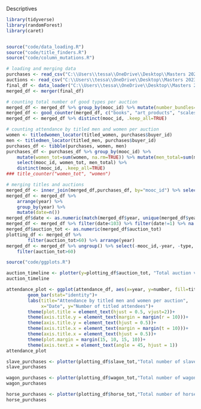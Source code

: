 Descriptives

```r

library(tidyverse)
library(randomForest)
library(caret)


source("code/data_loading.R")
source("code/title_finders.R")
source("code/column_mutations.R")

# loading and merging data
purchases <- read_csv("C:\\Users\\tessa\\OneDrive\\Desktop\\Masters 2023\\Data science\\Project\\data\\Full_Rec_Mooc_Purchases.csv") %>% select(mooc_id, buyer_id)
auctions <- read_csv("C:\\Users\\tessa\\OneDrive\\Desktop\\Masters 2023\\Data science\\Project\\data\\Full_Rec_Mooc.csv") %>% select(mooc_id, date, auction_tot)
final_df <- data_loader("C:\\Users\\tessa\\OneDrive\\Desktop\\Masters 2023\\Data science\\Project\\data")
merged_df <- merger(final_df)

# counting total number of good types per auction 
merged_df <- merged_df %>% group_by(mooc_id) %>% mutate(number_bundles=sum(bundle))%>% separate(date, into =c('year', 'month/day'), sep=4)
merged_df <- good_counter(merged_df, c("books", "art_products", "scales", "beds", "cattle", "chairs", "china", "coatrack", "cups", "guns", "hammers", "horse_cart", "horses", "irons", "jewelry", "lamps", "oven", "plates", "pot", "sheep", "slaves", "tables", "utensils", "wagons"), c("book_tot", "art_tot", "scale_tot", "bed_tot", "cattle_tot", "chairs_tot", "china_tot", "coatrack_tot", "cup_tot", "guns_tot", "hammer_tot", "horsecart_tot", "horse_tot", "irons_tot", "jewelry_tot", "lamp_tot", "oven_tot", "plates_tot", "pot_total", "sheep_tot", "slave_tot", "table_tot", "utensil_tot", "wagon_tot" )) 
merged_df <- merged_df %>% distinct(mooc_id, .keep_all=TRUE)

# counting attendance by titled men and women per auction
women <- titledwomen_locator(titled_women, purchases$buyer_id)
men <- titledmen_locator(titled_men, purchases$buyer_id)
purchases_df <- tibble(purchases, women, men)
purchases_df <- purchases_df %>% group_by(mooc_id) %>% 
    mutate(women_tot=sum(women, na.rm=TRUE)) %>% mutate(men_total=sum(men, na.rm=TRUE)) %>% 
    select(mooc_id, women_tot, men_total) %>% 
    distinct(mooc_id, .keep_all=TRUE)
### title_counter("women_tot", "women")

# merging titles and auctions
merged_df <- inner_join(merged_df,purchases_df, by="mooc_id") %>% select(-`month/day`, type)
merged_df <- merged_df %>%  
    arrange(year) %>% 
    group_by(year) %>% 
    mutate(date=n())
merged_df$date <- as.numeric(match(merged_df$year, unique(merged_df$year)))
merged_df <- merged_df %>% filter(date<103) %>% filter(date!=1) %>% na.omit() 
merged_df$auction_tot <- as.numeric(merged_df$auction_tot)
plotting_df <- merged_df %>% 
        filter(auction_tot>60) %>% arrange(year)
merged_df <- merged_df %>% ungroup() %>% select(-mooc_id,-year, -type, -bundle) %>% 
    filter(auction_tot>60)

```

```r

source("code/ggplots.R")

auction_timeline <- plotter(y=plotting_df$auction_tot, "Total auction values by auctions", "Total value")
auction_timeline

attendance_plot <- ggplot(attendance_df, aes(x=year, y=number, fill=title))+
        geom_bar(stat="identity")+
        labs(title="Attendance by titled men and women per auction", 
             x="Date", y="Number of titled attendees")+
        theme(plot.title = element_text(hjust = 0.5, vjust=2))+
        theme(axis.title.y = element_text(margin = margin(r = 10)))+
        theme(axis.title.y = element_text(hjust = 0.5))+
        theme(axis.title.x = element_text(margin = margin(t = 10)))+
        theme(axis.title.x = element_text(hjust = 0.5))+
        theme(plot.margin = margin(15, 10, 15, 10))+
        theme(axis.text.x = element_text(angle = 45, hjust = 1))
attendance_plot

slave_purchases <- plotter(plotting_df$slave_tot,"Total number of slaves sold per auction", "Number")
slave_purchases

wagon_purchases <- plotter(plotting_df$wagon_tot,"Total number of wagons sold per auction", "Number")
wagon_purchases

horse_purchases <- plotter(plotting_df$horse_tot,"Total number of horses sold per auction", "Number")
horse_purchases


```
